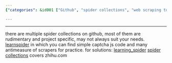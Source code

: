 ```yaml
---
{"categories": &id001 ["Github", "spider collections", "web scraping tools", "learnspider", "Zhihu.com", "resource limitations", "recommendations"], "category": "Web Scraping", "date": "2023-01-18 02:35:47", "description": "This article discusses different spider collections and web scraping tools found on Github. It points out the drawbacks of certain existing resources and suggests a particular one (learnspider) for practical use. Additionally, it introduces another collection specifically designed for Zhihu.com.", "tags": *id001, "title": "spider, web scraping, captcha bypass"}

---
```


------
there are multiple spider collections on github, most of them are rudimentary and project specific, may not always suit your needs.
[learnspider](http://learnspider.evilrecluse.top/) in which you can find simple captcha js code and many antimeasure of scrapers for practice. for solutions: [learning_spider](https://github.com/RecluseXU/learning_spider)
[spider collections](https://github.com/srx-2000/spider_collection) covers zhihu.com
